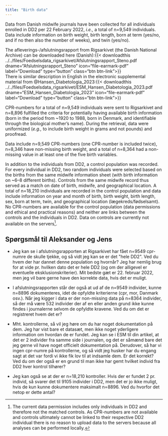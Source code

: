 ```yaml
---
title: "Birth data"
---
```


Data from Danish midwife journals have been collected for all individuals enrolled in DD2 per 22 February 2022, *i.e.,* a total of n=9,549 individuals. Data include information on birth weight, birth length, born at term (yes/no, and if no then also the number of weeks), and twin (yes/no).

The afleverings-/afslutningsrapport from Rigsarkivet (the Danish National Archive) can be downloaded here (Danish):{{\< downloadthis ../../files/Foedselsdata_rigsarkivet/Afslutningsrapport_Steno.pdf\
dname="Afslutningsrapport_Steno" icon="file-earmark-pdf" label="Download" type="button" class="btn btn-link"\>}}\
There is similar description in English in the electronic supplemental material from @Hansen_Diabetologia_2023:{{\< downloadthis ../../files/Foedselsdata_rigsarkivet/ESM_Hansen_Diabetologia_2023.pdf\
dname="ESM_Hansen_Diabetologia_2023" icon="file-earmark-pdf" label="Download" type="button" class="btn btn-link"\>}}

CPR-numbers for a total of n=9,549 individuals were sent to Rigsarkivet and n=8,896 fulfilled the criteria for potentially having available birth information (born in the period from \~1920 to 1988, born in Denmark, and identifiable through the biological mother's name). During the retrieval, data were uniformized (*e.g.,* to include birth weight in grams and not pounds) and proofread.

Data include n=9,549 CPR-numbers (one CPR-number is included twice), n=8,346 have non-missing birth weight, and a total of n=8,364 had a non-missing value in at least one of the five birth variables.

In addition to the individuals from DD2, a control population was recorded. For every individual in DD2, two random individuals were selected based on the births from the same midwife information sheet (with birth information on ~6--8 different births). Controls from the same midwife record thus served as a match on date of birth, midwife, and geographical location. A total of n=18,210 individuals are recorded in the control population and data include information on year and month of birth, birth weight, birth length, sex, born at term, twin, and geographical location (lægekreds/fødselsamt). No CPR-numbers are available for the control population (data permissions and ethical and practical reasons) and neither are links between the controls and the individuals in DD2. Data on controls are currently not available on the servers^[The current data permission includes only individuals in DD2 and therefore not the matched controls. As CPR-numbers are not available and controls ultimately cannot be linked to their respective DD2 individual there is no reason to upload data to the servers because all analyses can be performed locally.]. 


::: {.callout-note appearance="default"}
## Spørgsmål til Aleksander og Jens  
<!-- (mail sendt 05.09.2023) -->
<!-- (mail sendt 06.09.2023) -->

-   Jeg kan se i afslutningsrapporten at Rigsarkivet har fået n=9549 cpr-numre de skulle tjekke, og så vidt jeg kan se er det \"hele DD2\". Ved du hvem der har dannet denne population og hvornår? Jeg har nemlig brug for at vide pr. hvilken dato det er hele DD2 (og om der alligevel er eventuelle eksklusionskriterier). Mit bedste gæt er 22. februar 2022, men jeg vil bare gerne have den korrekte data, hvis det er muligt.

-    I afslutningsrapporten står der også at ud af de n=9549 individer, kunne n=8896 dokumenteres, idet de opfyldte kriterierne (cpr, mor, Danmark osv.). Når jeg kigger i data er der non-missing data på n=8364 individer, så der må være 532 individer der af en eller anden grund ikke kunne findes i journalerne selvom de opfyldte kravene. Ved du om det er registreret hvem det er?

-    Mht. kontrollerne, så vil jeg høre om du har noget dokumentation på dem. Jeg har vist bare et datasæt, men ikke noget yderligere information om hvordan de er fundet. Jeg kan se i ESM til din artikel, at det er 2 individer fra samme side i journalen, og det er såmænd bare det jeg gerne vil have noget officielt dokumentation på. Derudover, så har vi ingen cpr-numre på kontrollerne, og så vidt jeg husker har du engang sagt at det var fordi vi ikke fik lov til at indsamle dem. Er det korrekt? Ved du om der også er en grund til man ikke har gemt hvilket individ fra DD2 hver kontrol tilhører?

-    Jeg kan også se at der er n=18,210 kontroller. Hvis der er fundet 2 pr. individ, så svarer det til 9105 individer i DD2, men det er jo ikke muligt, hvis de kun kunne dokumentere maksimalt n=8896. Ved du hvorfor det netop er dette antal?

:::
